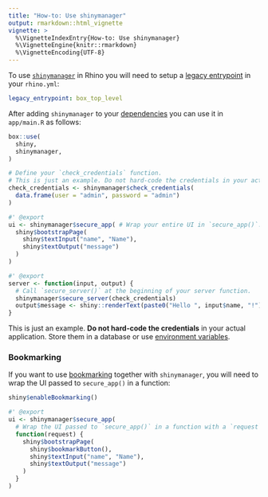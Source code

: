 ```yaml
---
title: "How-to: Use shinymanager"
output: rmarkdown::html_vignette
vignette: >
  %\VignetteIndexEntry{How-to: Use shinymanager}
  %\VignetteEngine{knitr::rmarkdown}
  %\VignetteEncoding{UTF-8}
---
```


To use [`shinymanager`](https://datastorm-open.github.io/shinymanager/) in Rhino
you will need to setup a [legacy entrypoint](https://appsilon.github.io/rhino/reference/app.html#legacy-entrypoint)
in your `rhino.yml`:

```yml
legacy_entrypoint: box_top_level
```

After adding `shinymanager` to your [dependencies](https://appsilon.github.io/rhino/articles/how-to/manage-r-dependencies.html)
you can use it in `app/main.R` as follows:

```r
box::use(
  shiny,
  shinymanager,
)

# Define your `check_credentials` function.
# This is just an example. Do not hard-code the credentials in your actual application.
check_credentials <- shinymanager$check_credentials(
  data.frame(user = "admin", password = "admin")
)

#' @export
ui <- shinymanager$secure_app( # Wrap your entire UI in `secure_app()`.
  shiny$bootstrapPage(
    shiny$textInput("name", "Name"),
    shiny$textOutput("message")
  )
)

#' @export
server <- function(input, output) {
  # Call `secure_server()` at the beginning of your server function.
  shinymanager$secure_server(check_credentials)
  output$message <- shiny::renderText(paste0("Hello ", input$name, "!"))
}
```

This is just an example.
**Do not hard-code the credentials** in your actual application.
Store them in a database or use
[environment variables](https://appsilon.github.io/rhino/articles/how-to/manage-secrets-and-environments.html).

### Bookmarking

If you want to use [bookmarking](https://shiny.posit.co/r/articles/share/bookmarking-state/)
together with `shinymanager`,
you will need to wrap the UI passed to `secure_app()` in a function:

```r
shiny$enableBookmarking()

#' @export
ui <- shinymanager$secure_app(
  # Wrap the UI passed to `secure_app()` in a function with a `request` parameter.
  function(request) {
    shiny$bootstrapPage(
      shiny$bookmarkButton(),
      shiny$textInput("name", "Name"),
      shiny$textOutput("message")
    )
  }
)
```
